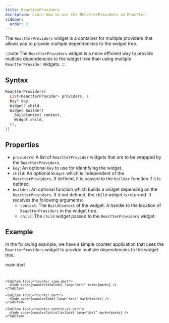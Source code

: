 ```yaml
---
title: ReactterProviders
dscription: Learn how to use the ReactterProviders in Reactter.
sidebar:
  order: 3
---
```



The <HT>`ReactterProviders`</HT> widget is a container for multiple providers that allows you to provide multiple dependencies to the widget tree. 

:::note
The <HT>`ReactterProviders`</HT> widget is a more efficient way to provide multiple dependencies to the widget tree than using multiple <HT>`ReactterProvider`</HT> widgets.
:::

## Syntax

```dart showLineNumbers=false
ReactterProviders(
  List<ReactterProvider> providers, {
  Key? key,
  Widget? child,
  Widget builder(
    BuildContext context,
    Widget child,
  )?,
})
```

## Properties

- `providers`: A list of <HT>`ReactterProvider`</HT> widgets that are to be wrapped by the <HT>`ReactterProviders`</HT>.
- `key`: An optional <HT>`Key`</HT> to use for identifying the widget.
- `child`: An optional <HT>`Widget`</HT> which is independent of the <HT>`ReactterProviders`</HT>.
  If defined, it is passed to the <HM>`builder`</HM> function if it is defined.
- <HM>`builder`</HM>: An optional function which builds a widget depending on the <HT>`ReactterProviders`</HT>. If it not defined, the <HT>`child`</HT> widget is returned.
It receives the following arguments:
  - `context`: The <HM>`BuildContext`</HM> of the widget. A handle to the location of <HT>`ReactterProviders`</HT> in the widget tree.
  - `child`: The `child` widget passed to the <HT>`ReactterProviders`</HT> widget.

## Example

In the following example, we have a simple counter application that uses the <HT>`ReactterProviders`</HT> widget to provide multiple dependencies to the widget tree.

<CodeTabs>
  <ZappButton path="examples/reactter_providers"/>

  <Tabs>
    <TabItem label="main.dart">
      <HM single slot="label">main.dart</HM>
      <Code code={mainCode} lang="dart" mark={[...marks, {range:  "14-31"}]} />
    </TabItem>

    <TabItem label="counter_view.dart">
      <Code code={counterViewCode} lang="dart" mark={marks} />
    </TabItem>

    <TabItem label="counter.dart">
      <Code code={counterCode} lang="dart" mark={marks} />
    </TabItem>

    <TabItem label="counter_controller.dart">
      <Code code={counterControllerCode} lang="dart" mark={marks} />
    </TabItem>
  </Tabs>
</CodeTabs>
